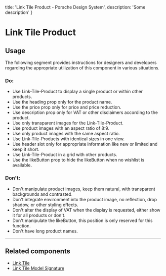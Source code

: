 
  title: 'Link Tile Product - Porsche Design System',
  description: 'Some description'
}

# Link Tile Product <ComponentStatus tagName="p-link-tile-product"></ComponentStatus>

## Usage

The following segment provides instructions for designers and developers regarding the appropriate utilization of this
component in various situations.

### Do:

- Use Link-Tile-Product to display a single product or within other products.
- Use the heading prop only for the product name.
- Use the price prop only for price and price reduction.
- Use description prop only for VAT or other disclaimers according to the product.
- Use only transparent images for the Link-Tile-Product.
- Use product images with an aspect ratio of 8:9.
- Use only product images with the same aspect ratio.
- Use Link-Tile-Products with identical sizes in one view.
- Use header slot only for appropriate information like new or limited and keep it short.
- Use Link-Tile-Product in a grid with other products.
- Use the likeButton prop to hide the likeButton when no wishlist is available.

### Don't:

- Don't manipulate product images, keep them natural, with transparent backgrounds and contrasted.
- Don't integrate environment into the product image, no reflection, drop shadow, or other styling effects.
- Don't alter the display of VAT when the display is requested, either show it for all products or don't.
- Don't manipulate the likeButton, this position is only reserved for this function.
- Don't have long product names.

---

## Related components

- [Link Tile](components/link-tile)
- [Link Tile Model Signature](components/link-tile-model-signature)

